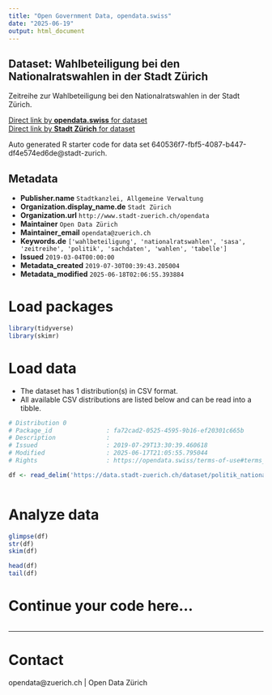 ```yaml
---
title: "Open Government Data, opendata.swiss"
date: "2025-06-19"
output: html_document
---
```


## Dataset: Wahlbeteiligung bei den Nationalratswahlen in der Stadt Zürich

Zeitreihe zur Wahlbeteiligung bei den Nationalratswahlen in der Stadt Zürich.



[Direct link by **opendata.swiss** for dataset](https://opendata.swiss/de/dataset/wahlbeteiligung-bei-den-nationalratswahlen-in-der-stadt-zurich-seit-19201)<br>
[Direct link by **Stadt Zürich** for dataset](https://data.stadt-zuerich.ch/dataset/politik_nationalratswahlen_wahlbeteiligung_seit1920_od7034)

Auto generated R starter code for data set 640536f7-fbf5-4087-b447-df4e574ed6de@stadt-zurich.

## Metadata

- **Publisher.name** `Stadtkanzlei, Allgemeine Verwaltung`
- **Organization.display_name.de** `Stadt Zürich`
- **Organization.url** `http://www.stadt-zuerich.ch/opendata`
- **Maintainer** `Open Data Zürich`
- **Maintainer_email** `opendata@zuerich.ch`
- **Keywords.de** `['wahlbeteiligung', 'nationalratswahlen', 'sasa', 'zeitreihe', 'politik', 'sachdaten', 'wahlen', 'tabelle']`
- **Issued** `2019-03-04T00:00:00`
- **Metadata_created** `2019-07-30T00:39:43.205004`
- **Metadata_modified** `2025-06-18T02:06:55.393884`


# Load packages

```r

library(tidyverse)
library(skimr)

```

# Load data

-   The dataset has 1 distribution(s) in CSV format.
-   All available CSV distributions are listed below and can be read into a tibble.

```r

# Distribution 0
# Package_id               : fa72cad2-0525-4595-9b16-ef20301c665b
# Description              : 
# Issued                   : 2019-07-29T13:30:39.460618
# Modified                 : 2025-06-17T21:05:55.795044
# Rights                   : https://opendata.swiss/terms-of-use#terms_open

df <- read_delim('https://data.stadt-zuerich.ch/dataset/politik_nationalratswahlen_wahlbeteiligung_seit1920_od7034/download/POL703OD7034.csv')



```

# Analyze data

```r

glimpse(df)
str(df)
skim(df)

head(df)
tail(df)

```

# Continue your code here...

```r

```

------------------------------------------------------------------------

# Contact

opendata@zuerich.ch | Open Data Zürich
